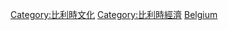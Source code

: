 {{Commons cat|Tourism in Belgium}}

[[Category:比利時文化|Category:比利時文化]]
[[Category:比利時經濟|Category:比利時經濟]]
[[Category:欧洲各国旅游|Belgium]]